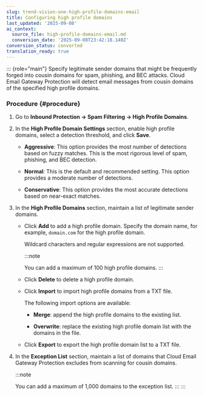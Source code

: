 ```yaml
---
slug: trend-vision-one-high-profile-domains-email
title: Configuring high profile domains
last_updated: '2025-09-08'
ai_context:
  source_file: high-profile-domains-email.md
  conversion_date: '2025-09-08T23:42:18.140Z'
conversion_status: converted
translation_ready: true
---
```


::: {role="main"}
Specify legitimate sender domains that might be frequently forged into cousin domains for spam, phishing, and BEC attacks. Cloud Email Gateway Protection will detect email messages from cousin domains of the specified high profile domains.

### Procedure {#procedure}

1.  Go to **Inbound Protection → Spam Filtering → High Profile Domains**.

2.  In the **High Profile Domain Settings** section, enable high profile domains, select a detection threshold, and click **Save**.

    - **Aggressive**: This option provides the most number of detections based on fuzzy matches. This is the most rigorous level of spam, phishing, and BEC detection.

    - **Normal**: This is the default and recommended setting. This option provides a moderate number of detections.

    - **Conservative**: This option provides the most accurate detections based on near-exact matches.

3.  In the **High Profile Domains** section, maintain a list of legitimate sender domains.

    - Click **Add** to add a high profile domain. Specify the domain name, for example, `domain.com` for the high profile domain.

      Wildcard characters and regular expressions are not supported.

      :::note

      You can add a maximum of 100 high profile domains.
      :::

    - Click **Delete** to delete a high profile domain.

    - Click **Import** to import high profile domains from a TXT file.

      The following import options are available:

      - **Merge**: append the high profile domains to the existing list.

      - **Overwrite**: replace the existing high profile domain list with the domains in the file.

    - Click **Export** to export the high profile domain list to a TXT file.

4.  In the **Exception List** section, maintain a list of domains that Cloud Email Gateway Protection excludes from scanning for cousin domains.

    :::note

    You can add a maximum of 1,000 domains to the exception list.
    :::
:::
